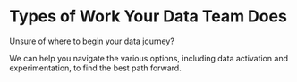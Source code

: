 # Types of Work Your Data Team Does

Unsure of where to begin your data journey? 

We can help you navigate the various options, including data activation and experimentation, to find the best path forward.
